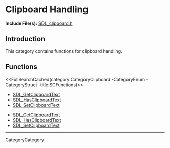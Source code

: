 
= Clipboard Handling =

'''Include File(s):''' [http://hg.libsdl.org/SDL/file/default/include/SDL_clipboard.h SDL_clipboard.h]


== Introduction ==
This category contains functions for clipboard handling.

<!-- #Remove this line and the ## below to use this markup if it becomes relevant to this category -->
<!-- #== Enumerations == -->
<!-- #<<FullSearchCached(category:CategoryEnum CategoryClipboard -title:SGEnumerations)>> -->

<!-- #== Structures == -->
<!-- #<<FullSearchCached(category:CategoryStruct CategoryClipboard -title:SGStructures)>> -->

== Functions ==
<<FullSearchCached(category:CategoryClipboard -CategoryEnum -CategoryStruct -title:SGFunctions)>>


<!-- BEGIN CATEGORY LIST -->
* [[SDL_GetClipboardText]]
* [[SDL_HasClipboardText]]
* [[SDL_SetClipboardText]]
<!-- END CATEGORY LIST -->
<!-- BEGIN CATEGORY LIST -->
* [[SDL_GetClipboardText]]
* [[SDL_HasClipboardText]]
* [[SDL_SetClipboardText]]
<!-- END CATEGORY LIST -->
----
CategoryCategory

